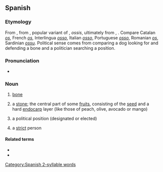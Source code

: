 ==Spanish==
{{wikipedia|lang=es}}

===Etymology===
From {{inh|es|osp|huesso}}, from {{inh|es|la|ossum}}, popular variant of {{m|la|os}}, ''ossis'', ultimately from {{inh|es|ine-pro|*h₃ésth₁||bone}}, {{m|ine-pro|*h₂óst}}. Compare Catalan ''[[os]]'', French ''[[os]]'', Interlingua ''[[osso]]'', Italian ''[[osso]]'', Portuguese ''[[osso]]'', Romanian ''[[os]]'', Sardinian ''[[ossu]]''.
Political sense comes from comparing a dog looking for and defending a bone and a politician searching a position.

===Pronunciation===
* {{IPA|/ˈwe.so/|[ˈwe̞.so̞]|[ˈɡwe̞.so̞]|[ˈɣwe̞.so̞]|lang=es}}

===Noun===
{{es-noun|m}}

# {{lb|es|anatomy}} [[bone]]
# {{lb|es|botany}} a [[stone]]; the central part of some [[fruit]]s, consisting of the [[seed]] and a hard [[endocarp]] layer (like those of peach, olive, avocado or mango)
# {{lb|es|politics|Mexico|slang}} a political position (designated or elected)
# {{lb|es|Spain|informal}} a [[strict]] person

====Related terms====
* {{l|es|ososo}}
* {{l|es|huesudo}}

[[Category:Spanish 2-syllable words]]